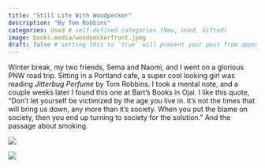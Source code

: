 ```yaml
---
title: "Still Life With Woodpecker"
description: "By Tom Robbins"
categories: Used # self-defined categories (New, Used, Gifted)
image: books.media/woodpeckerfront.jpeg
draft: false # setting this to `true` will prevent your post from appearing on your listing page until you're ready!
---
```


Winter break, my two friends, Sema and Naomi, and I went on a glorious PNW road trip. Sitting in a Portland cafe, a super cool looking girl was reading *Jitterbug Perfume* by Tom Robbins. I took a mental note, and a couple weeks later I found this one at Bart's Books in Ojai. I like this quote, "Don't let yourself be victimized by the age you live in. It's not the times that will bring us down, any more than it's society. When you put the blame on society, then you end up turning to society for the solution." And the passage about smoking.

![](books.media/woodpeckerfront.jpeg){fig-align="center"}

![](books.media/woodpeckerback.jpeg){fig-align="center"}

